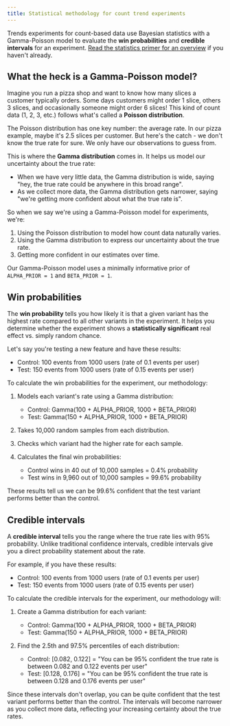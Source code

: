 ```yaml
---
title: Statistical methodology for count trend experiments
---
```


Trends experiments for count-based data use Bayesian statistics with a Gamma-Poisson model to evaluate the **win probabilities** and **credible intervals** for an experiment. [Read the statistics primer for an overview](/docs/experiments/statistics-primer) if you haven't already.

## What the heck is a Gamma-Poisson model?

Imagine you run a pizza shop and want to know how many slices a customer typically orders. Some days customers might order 1 slice, others 3 slices, and occasionally someone might order 6 slices! This kind of count data (1, 2, 3, etc.) follows what's called a **Poisson distribution**.

The Poisson distribution has one key number: the average rate. In our pizza example, maybe it's 2.5 slices per customer. But here's the catch - we don't know the true rate for sure. We only have our observations to guess from.

This is where the **Gamma distribution** comes in. It helps us model our uncertainty about the true rate:
- When we have very little data, the Gamma distribution is wide, saying "hey, the true rate could be anywhere in this broad range".
- As we collect more data, the Gamma distribution gets narrower, saying "we're getting more confident about what the true rate is".

So when we say we're using a Gamma-Poisson model for experiments, we're:
1. Using the Poisson distribution to model how count data naturally varies.
2. Using the Gamma distribution to express our uncertainty about the true rate.
3. Getting more confident in our estimates over time.

Our Gamma-Poisson model uses a minimally informative prior of `ALPHA_PRIOR = 1` and `BETA_PRIOR = 1`.

## Win probabilities

The **win probability** tells you how likely it is that a given variant has the highest rate compared to all other variants in the experiment. It helps you determine whether the experiment shows a **statistically significant** real effect vs. simply random chance.

Let's say you're testing a new feature and have these results:
- Control: 100 events from 1000 users (rate of 0.1 events per user)
- Test: 150 events from 1000 users (rate of 0.15 events per user)

To calculate the win probabilities for the experiment, our methodology:

1. Models each variant's rate using a Gamma distribution:
	- Control: Gamma(100 + ALPHA_PRIOR, 1000 + BETA_PRIOR)
	- Test: Gamma(150 + ALPHA_PRIOR, 1000 + BETA_PRIOR)

2. Takes 10,000 random samples from each distribution.

3. Checks which variant had the higher rate for each sample.

4. Calculates the final win probabilities:
	- Control wins in 40 out of 10,000 samples = 0.4% probability
	- Test wins in 9,960 out of 10,000 samples = 99.6% probability

These results tell us we can be 99.6% confident that the test variant performs better than the control.

## Credible intervals

A **credible interval** tells you the range where the true rate lies with 95% probability. Unlike traditional confidence intervals, credible intervals give you a direct probability statement about the rate.

For example, if you have these results:
- Control: 100 events from 1000 users (rate of 0.1 events per user)
- Test: 150 events from 1000 users (rate of 0.15 events per user)

To calculate the credible intervals for the experiment, our methodology will:

1. Create a Gamma distribution for each variant:
	- Control: Gamma(100 + ALPHA_PRIOR, 1000 + BETA_PRIOR)
	- Test: Gamma(150 + ALPHA_PRIOR, 1000 + BETA_PRIOR)

2. Find the 2.5th and 97.5% percentiles of each distribution:
	- Control: [0.082, 0.122] = "You can be 95% confident the true rate is between 0.082 and 0.122 events per user"
	- Test: [0.128, 0.176] = "You can be 95% confident the true rate is between 0.128 and 0.176 events per user"

Since these intervals don't overlap, you can be quite confident that the test variant performs better than the control. The intervals will become narrower as you collect more data, reflecting your increasing certainty about the true rates.